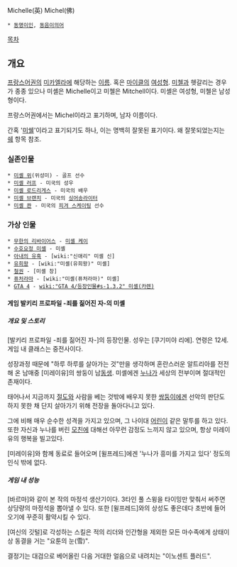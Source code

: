 Michelle(英)
Michel(佛)

 * [[동명이인]], [[동음이의어]]

[[목차]]

== 개요 ==
[[프랑스어]]권의 [[미카엘라]]에 해당하는 [[이름]]. 혹은 [[마이클]]의 [[여성]]형.
[[미첼]]과 헷갈리는 경우가 종종 있으나 미셸은 Michelle이고 미첼은 Mitchell이다. 미셸은 여성형, 미첼은 남성형이다. 

프랑스어권에서는 Michel이라고 표기하며, 남자 이름이다.

간혹 '[[미쉘]]'이라고 표기되기도 하나, 이는 명백히 잘못된 표기이다. 왜 잘못되었는지는 [[쉐]] 항목 참조.

=== 실존인물 ===
 * [[미셸 위]](위성미) - 골프 선수
 * [[미셸 러프]] - 미국의 성우
 * [[미셸 로드리게스]] - 미국의 배우
 * [[미셸 브랜치]] - 미국의 [[싱어송라이터]]
 * [[미셸 콴]] - 미국의 [[피겨 스케이팅]] 선수

=== 가상 인물 ===
 * [[무한의 리바이어스]] - [[미셸 케이]]
 * [[수호요정 미셸]] - 미셸
 * [[아내의 유혹]] - [wiki:"신애리" 미셸 신]
 * [[유희왕]] - [wiki:"미셸(유희왕)" 미셸]
 * [[철권]] - [미셸 창]
 * [[퓨처라마]] - [wiki:"미셸(퓨처라마)" 미셸]
 * [[GTA 4]] - [[wiki:"GTA 4/등장인물#s-1.3.2" 미셸(카렌)]]

==== 게임 발키리 프로파일 -죄를 짊어진 자-의 미셸 ====
===== 개요 및 스토리 =====
[발키리 프로파일 -죄를 짊어진 자-]의 등장인물. 성우는 [쿠기미야 리에]. 
연령은 12세. 게임 내 클래스는 중전사이다.

성장과정 때문에 "하루 하루를 살아가는 것"만을 생각하며 혼란스러운 알트리아를 전전해 온 남매중 [미레이유]의 쌍둥이 남[[동생]]. 미셸에겐 [[누나]]가 세상의 전부이며 절대적인 존재이다.

태어나서 지금까지 [[절도]]와 사람을 베는 것밖에 배우지 못한 [[쌍둥이]]에겐 선악의 판단도 하지 못한 채 단지 살아가기 위해 전장을 돌아다니고 있다.

그에 비해 매우 순수한 성격을 가지고 있으며, 그 나이대 [[어린이]] 같은 말투를 하고 있다. 
또한 자신과 누나를 버린 [[모친]]에 대해선 아무런 감정도 느끼지 않고 있으며, 항상 미레이유의 행복을 빌고있다.

[미레이유]와 함께 동료로 들어오며 [윌프레드]에겐 '누나가 흥미를 가지고 있다' 정도의 인식 밖에 없다.

===== 게임 내 성능 =====
[바르마]와 같이 본 작의 마정석 생산기이다. 3타인 풀 스윙을 타이밍만 맞춰서 써주면 상당량의 마정석을 뽑아낼 수 있다. 또한 [윌프레드]와의 상성도 좋은데다 초반에 들어오기에 꾸준히 활약시킬 수 있다.

[여신의 깃털]로 각성하는 스킬은 적의 리더와 인간형을 제외한 모든 마수족에게 상태이상 동결을 거는 "요툰의 눈(雪)".

결정기는 대검으로 베어올린 다음 거대한 얼음으로 내려치는 "이노센트 플러드".

